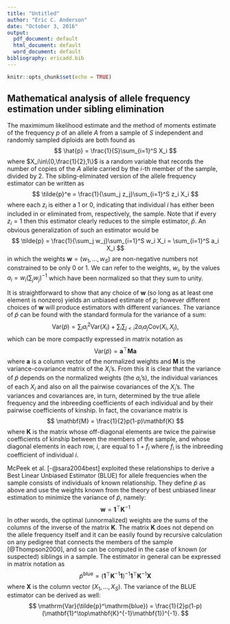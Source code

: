```yaml
---
title: "Untitled"
author: "Eric C. Anderson"
date: "October 3, 2016"
output:
  pdf_document: default
  html_document: default
  word_document: default
bibliography: ericadd.bib
---
```


```r
knitr::opts_chunk$set(echo = TRUE)
```

## Mathematical analysis of allele frequency estimation under sibling elimination

The maximimum likelihood estimate and the method of moments estimate of the frequency $p$ of an allele $A$ from a sample of
$S$ independent and randomly sampled diploids are both found as
$$
\hat{p} = \frac{1}{S}\sum_{i=1}^S X_i
$$
where $X_i\in\{0,\frac{1}{2},1\}$ is a random variable that records the number of copies of the $A$ allele carried by the $i$-th 
member of the sample, divided by 2.  The sibling-eliminated version of the allele frequency estimator can be written as
$$
\tilde{p}^e = \frac{1}{\sum_j z_j}\sum_{i=1}^S z_i X_i
$$
where each $z_i$ is either a 1 or 0, indicating that individual $i$ has either been included in
or eliminated from, respectively, the sample. Note that if every $z_i = 1$ then this estimator clearly reduces to the 
simple estimator, $\hat{p}$.  An obvious generalization of such an estimator would be
$$
\tilde{p} = \frac{1}{\sum_j w_j}\sum_{i=1}^S w_i X_i = \sum_{i=1}^S a_i X_i
$$
in which the weights $\mathbf{w} = (w_1,\ldots, w_S)$ are non-negative numbers not constrained to be
only 0 or 1. We can refer to the weights, $w_i$, by the values $a_i = w_i(\sum_j w_j)^{-1}$ which
have been normalized so that they sum to unity. 

It is straightforward to show that any choice of $\mathbf{w}$ (so long as at least one element is nonzero) 
yields an unbiased estimate of $p$; however different choices of $\mathbf{w}$ will produce estimators with
different variances. The variance of $\tilde{p}$ can be found with the standard formula for the variance of a sum:
$$
\mathrm{Var}(\tilde{p}) =
\sum_i a_i^2\mathrm{Var}(X_i) + \sum_i \sum_{j<i} 2a_ia_j\mathrm{Cov}(X_i,X_j),
$$
which can be more compactly expressed in matrix notation as
$$
\mathrm{Var}(\tilde{p}) = \mathbf{a}^\top\mathbf{M}\mathbf{a}
$$
where $\mathbf{a}$ is a column vector of the normalized weights and $\mathbf{M}$ is the variance-covariance
matrix of the $X_i$'s.
From this it is clear that the variance of $\tilde{p}$ depends on the normalized weights (the $a_i$'s), the
individual variances of each $X_i$ and also on all the pairwise covariances of the $X_i$'s.
The variances and covariances are, in turn, determined by the true allele frequency and 
the inbreeding coefficients of 
each individual and by their pairwise coefficients of kinship. In fact, the covariance matrix 
is
$$
\mathbf{M} = \frac{1}{2}p(1-p)\mathbf{K}
$$
where $\mathbf{K}$ is the matrix whose off-diagonal elements are twice the pairwise coefficients of 
kinship between the members of the sample, and whose diagonal elements in each row, $i$, are equal to 
$1+f_i$ where $f_i$ is the inbreeding coefficient of individual $i$.

McPeek et al. [-@sara2004best]
exploited these relationships to derive a Best Linear Unbiased Estimator (BLUE) for allele frequencies
when the sample consists of individuals of known relationship.  They define $\tilde{p}$ as above and
use the weights known from the theory of best unbiased linear estimation to minimize the 
variance of $\tilde{p}$, namely:
$$
\mathbf{w} = \mathbf{1}^\top\mathbf{K}^{-1}
$$
In other words, the optimal (unnormalized) weights are the sums of the columns of the inverse of the matrix  $\mathbf{K}$.
The matrix  $\mathbf{K}$ does not depend on the 
allele frequency itself and it can be easily found by recursive calculation on any pedigree that connects
the members of the sample [@Thompson2000], and so can be computed in the case of known (or suspected) siblings
in a sample.  The estimator in general can be expressed in matrix notation as
$$
\tilde{p}^\mathrm{blue} = (\mathbf{1}^\top\mathbf{K}^{-1}\mathbf{1})^{-1} \mathbf{1}^\top\mathbf{K}^{-1} \mathbf{X}
$$
where $\mathbf{X}$ is the column vector $(X_1, \ldots, X_S)$.  The variance of the BLUE estimator can be derived
as well:
$$
\mathrm{Var}(\tilde{p}^\mathrm{blue}) = \frac{1}{2}p(1-p) (\mathbf{1}^\top\mathbf{K}^{-1}\mathbf{1})^{-1}.
$$
